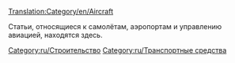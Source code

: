 [[Translation:Category/en/Aircraft]]


Статьи, относящиеся к самолётам, аэропортам и управлению авиацией, находятся здесь.

[[Category:ru/Строительство]]
[[Category:ru/Транспортные средства]]
